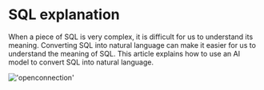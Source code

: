 # SQL explanation

When a piece of SQL is very complex, it is difficult for us to understand its meaning. Converting SQL into natural language can make it easier for us to understand the meaning of SQL.
This article explains how to use an AI model to convert SQL into natural language.

!['openconnection'](/image/AI-image/sql2text.gif)
